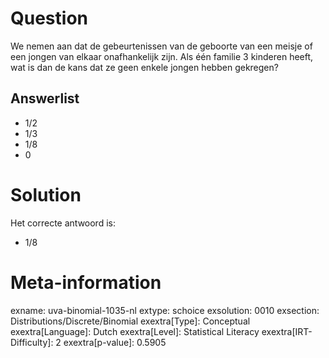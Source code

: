 Question
========

We nemen aan dat de gebeurtenissen van de geboorte van een meisje of een
jongen van elkaar onafhankelijk zijn. Als één familie 3 kinderen heeft,
wat is dan de kans dat ze geen enkele jongen hebben gekregen?

Answerlist
----------

* 1/2
* 1/3
* 1/8
* 0

Solution
========

Het correcte antwoord is: 

* 1/8

Meta-information
================
exname: uva-binomial-1035-nl
extype: schoice
exsolution: 0010
exsection: Distributions/Discrete/Binomial
exextra[Type]: Conceptual
exextra[Language]: Dutch
exextra[Level]: Statistical Literacy
exextra[IRT-Difficulty]: 2
exextra[p-value]: 0.5905
